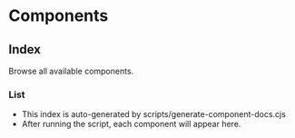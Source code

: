 # Components
## Index
Browse all available components.

### List
- This index is auto-generated by scripts/generate-component-docs.cjs
- After running the script, each component will appear here.
